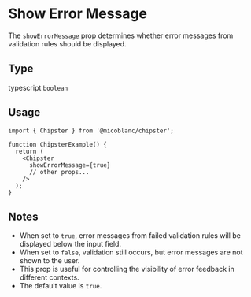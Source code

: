 # Show Error Message

The `showErrorMessage` prop determines whether error messages from validation rules should be displayed.

## Type
typescript
`boolean`

## Usage
```tsx filename="ChipsterExample.tsx" {6} copy
import { Chipster } from '@micoblanc/chipster';

function ChipsterExample() {
  return (
    <Chipster
      showErrorMessage={true}
      // other props...
    />
  );
}
```
## Notes

- When set to `true`, error messages from failed validation rules will be displayed below the input field.
- When set to `false`, validation still occurs, but error messages are not shown to the user.
- This prop is useful for controlling the visibility of error feedback in different contexts.
- The default value is `true`.